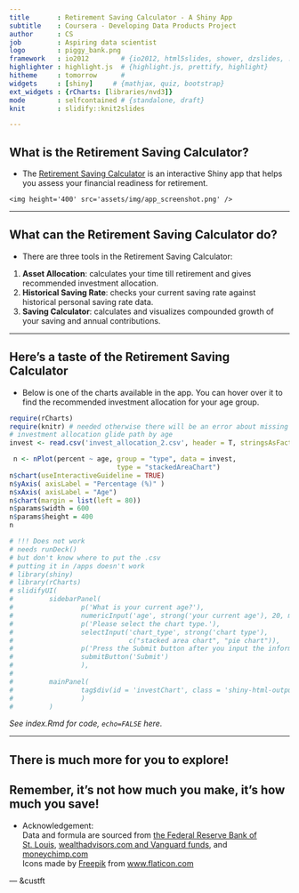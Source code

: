 ```yaml
--- 
title       : Retirement Saving Calculator - A Shiny App
subtitle    : Coursera - Developing Data Products Project
author      : CS
job         : Aspiring data scientist
logo        : piggy_bank.png
framework   : io2012        # {io2012, html5slides, shower, dzslides, ...}
highlighter : highlight.js  # {highlight.js, prettify, highlight}
hitheme     : tomorrow      # 
widgets     : [shiny]     # {mathjax, quiz, bootstrap}
ext_widgets : {rCharts: [libraries/nvd3]}
mode        : selfcontained # {standalone, draft}
knit        : slidify::knit2slides

--- 
```

<style>
strong {
  font-weight: bold;
}
</style>

<style>
em {
  font-style: italic
}
</style>

## What is the Retirement Saving Calculator?

- The [Retirement Saving Calculator](https://coopersnail.shinyapps.io/retire_saving_calc/) is an interactive Shiny app that helps you assess your financial readiness for retirement.

 <div style='text-align: left;'>
    <img height='400' src='assets/img/app_screenshot.png' />
</div>      


--- 

## What can the Retirement Saving Calculator do?


- There are three tools in the Retirement Saving Calculator:


1. **Asset Allocation**: calculates your time till retirement and gives recommended investment allocation.
2. **Historical Saving Rate**: checks your current saving rate against historical personal saving rate data.
3. **Saving Calculator**: calculates and visualizes compounded growth of your saving and annual contributions.

--- 

## Here's a taste of the Retirement Saving Calculator

- Below is one of the charts available in the app. You can hover over it to find the recommended investment allocation for your age group. 
```r
require(rCharts)
require(knitr) # needed otherwise there will be an error about missing 'opts_current'
# investment allocation glide path by age
invest <- read.csv('invest_allocation_2.csv', header = T, stringsAsFactors = F)

 n <- nPlot(percent ~ age, group = "type", data = invest,
                           type = "stackedAreaChart")
n$chart(useInteractiveGuideline = TRUE)
n$yAxis( axisLabel = "Percentage (%)" )
n$xAxis( axisLabel = "Age")
n$chart(margin = list(left = 80))
n$params$width = 600
n$params$height = 400
n

```

```r
# !!! Does not work
# needs runDeck() 
# but don't know where to put the .csv
# putting it in /apps doesn't work
# library(shiny)
# library(rCharts)
# slidifyUI(
#         sidebarPanel(
#                 p('What is your current age?'),
#                 numericInput('age', strong('your current age'), 20, min=10, max=100, step=1),
#                 p('Please select the chart type.'),
#                 selectInput('chart_type', strong('chart type'), 
#                             c("stacked area chart", "pie chart")),
#                 p('Press the Submit button after you input the information.'),
#                 submitButton('Submit')
#                 ),
#         
#         mainPanel(
#                 tag$div(id = 'investChart', class = 'shiny-html-output nvd3 rCharts')
#                 )
#         )


```
*See index.Rmd for code, `echo=FALSE` here.* 

---

## There is much more for you to explore!

## Remember, it's not how much you make, it's how much you save!


- Acknowledgement: 
<div>Data and formula are sourced from <a href="http://research.stlouisfed.org/fred2/series/PSAVERT/">the Federal Reserve Bank of St. Louis</a>, <a href="http://www.wealthadvisors.com/assets/vanguard%20allocation%20updatetrf%20changes.pdf">wealthadvisors.com and Vanguard funds</a>, and <a href="http://www.moneychimp.com/articles/finworks/fmbasinv.htm">moneychimp.com</a></div>
<div>Icons made by <a href="http://www.freepik.com" alt="Freepik.com" title="Freepik.com">Freepik</a> from <a href="http://www.flaticon.com/free-icon/up-arrow-of-money-incomes-and-business-man_46632" title="Flaticon">www.flaticon.com</a></div>


--- &custft 





